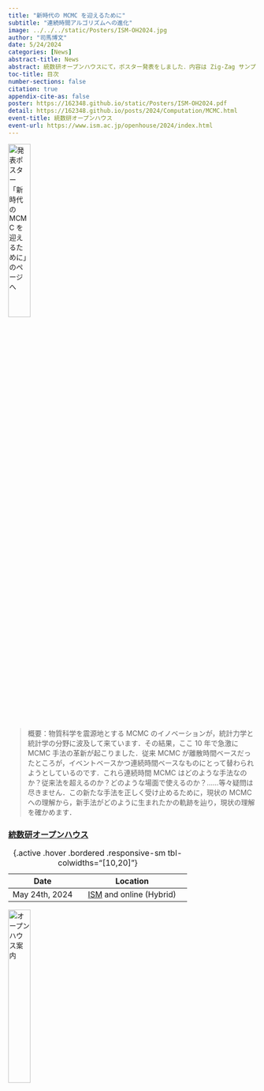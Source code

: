 ```yaml
---
title: "新時代の MCMC を迎えるために"
subtitle: "連続時間アルゴリズムへの進化"
image: ../../../static/Posters/ISM-OH2024.jpg
author: "司馬博文"
date: 5/24/2024
categories: [News]
abstract-title: News
abstract: 統数研オープンハウスにて，ポスター発表をしました．内容は Zig-Zag サンプラーという新たな連続時間 MCMC 手法を，少しでも身近に感じてもらえるように，歴史的変遷の中に位置付けて紹介しました．特に，メトロポリス・ヘイスティングス法 → その非対称化（リフティング） → Zig-Zag サンプラーという発展の軌跡を，シミュレーション結果を通じて説明しました．
toc-title: 目次
number-sections: false
citation: true
appendix-cite-as: false
poster: https://162348.github.io/static/Posters/ISM-OH2024.pdf
detail: https://162348.github.io/posts/2024/Computation/MCMC.html
event-title: 統数研オープンハウス
event-url: https://www.ism.ac.jp/openhouse/2024/index.html
---
```


[![発表ポスター「新時代の MCMC を迎えるために」のページへ](../../../static/Posters/ISM-OH2024.jpg){width=30%}](../Computation/MCMC.qmd)

> 概要：物質科学を震源地とする MCMC のイノベーションが，統計力学と統計学の分野に波及して来ています．その結果，ここ 10 年で急激に MCMC 手法の革新が起こりました．従来 MCMC が離散時間ベースだったところが，イベントベースかつ連続時間ベースなものにとって替わられようとしているのです．これら連続時間 MCMC はどのような手法なのか？従来法を超えるのか？どのような場面で使えるのか？……等々疑問は尽きません．この新たな手法を正しく受け止めるために，現状の MCMC への理解から，新手法がどのように生まれたかの軌跡を辿り，現状の理解を確かめます．

### [統数研オープンハウス](https://www.ism.ac.jp/openhouse/2024/index.html) {#sec-ISM-openhouse2024}

| Date | Location |
|:---:|:------:|
| May 24th, 2024 | [ISM](https://www.ism.ac.jp/access/index_j.html) and online (Hybrid) |

: {.active .hover .bordered .responsive-sm tbl-colwidths="[10,20]"}

[![オープンハウス案内](../../../static/Files/2024ポスター.jpg){width=30%}](https://www.ism.ac.jp/openhouse/2024/index.html)

